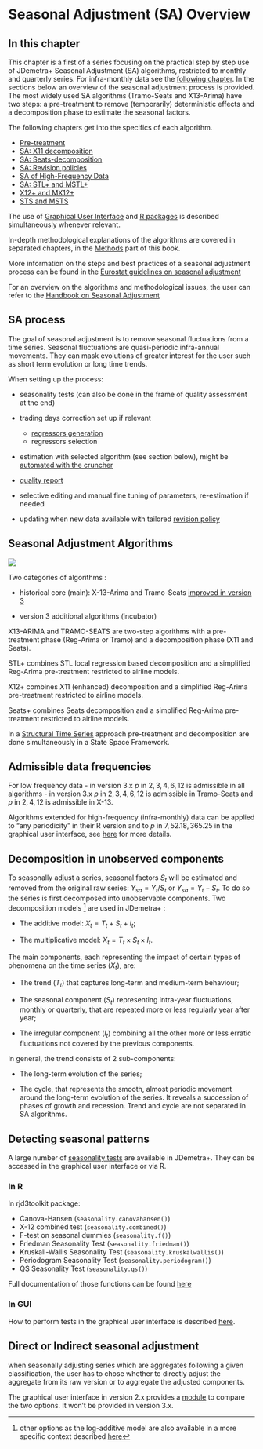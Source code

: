 # Seasonal Adjustment (SA) Overview {#sa-overview .unnumbered}

## In this chapter

This chapter is a first of a series focusing on the practical step by step use of JDemetra+ Seasonal Adjustment (SA) algorithms, restricted to monthly and quarterly series. For infra-monthly data see the [following chapter](#a-sa-hf). In the sections below an overview of the seasonal adjustment process is provided. The most widely used SA algorithms (Tramo-Seats and X13-Arima) have two steps: a pre-treatment to remove (temporarily) deterministic effects and a decomposition phase to estimate the seasonal factors.

The following chapters get into the specifics of each algorithm.

- [Pre-treatment](#sa-pre-t)
- [SA: X11 decomposition](#a-sa-X11)
- [SA: Seats-decomposition](#a-sa-seats)
- [SA: Revision policies](#a-rev-pol)
- [SA of High-Frequency Data](#a-sa-hf)
- [SA: STL+ and MSTL+](#a-sa-stl)
- [X12+ and MX12+](#a-sa-x12)
- [STS and MSTS](#a-sa-bsm)


The use of [Graphical User Interface](T-graphical-user-interface.qmd) and [R packages](T-r-packages.qmd) is described simultaneously whenever relevant.

In-depth methodological explanations of the algorithms are covered in separated chapters, in the [Methods](P_Methods.qmd) part of this book.

More information on the steps and best practices of a seasonal adjustment process can be found in the [Eurostat guidelines on seasonal adjustment](https://ec.europa.eu/eurostat/documents/3859598/6830795/KS-GQ-15-001-EN-N.pdf)

For an overview on the algorithms and methodological issues, the user can refer to the [Handbook on Seasonal Adjustment](https://ec.europa.eu/eurostat/documents/3859598/8939616/KS-GQ-18-001-EN-N.pdf)

## SA process

The goal of seasonal adjustment is to remove seasonal fluctuations from a time series. Seasonal fluctuations are quasi-periodic infra-annual movements. They can mask evolutions of greater interest for the user such as short term evolution or long time trends.

When setting up the process: 

- seasonality tests (can also be done in the frame of quality assessment at the end)

- trading days correction set up if relevant 
    - [regressors generation](#a-cal)
    - regressors selection 
    
- estimation with selected algorithm (see section below), might be [automated with the cruncher](#t-prod)

- [quality report](#t-prod)

- selective editing and manual fine tuning of parameters, re-estimation if needed 

- updating when new data available with tailored [revision policy](#a-rev-pol)

<!-- ## Quick Start -->
<!-- (chap à part?) -->
<!-- To launch a -->
<!-- en mode cahier d'exos  -->

<!-- #a-sa-X11-q-start -->
<!-- #a-sa-seats-q-start -->

## Seasonal Adjustment Algorithms

<!-- Extensions for high frequency data tackled in frequency part  -->

![](All_images/SA_Algos.png)

Two categories of algorithms :

-   historical core (main): X-13-Arima and Tramo-Seats [improved in version 3](#v3-vs-v2-sa)

-   version 3 additional algorithms (incubator)

X13-ARIMA and TRAMO-SEATS are two-step algorithms with a pre-treatment phase (Reg-Arima or Tramo) and a decomposition phase (X11 and Seats). 

STL+ combines STL local regression based decomposition and a simplified Reg-Arima pre-treatment restricted to airline models.

X12+ combines X11 (enhanced) decomposition and a simplified Reg-Arima pre-treatment restricted to airline models.

Seats+ combines Seats decomposition and a simplified Reg-Arima pre-treatment restricted to airline models.

In a [Structural Time Series](#a-sa-bsm) approach pre-treatment and decomposition are done simultaneously in a State Space Framework.

## Admissible data frequencies

For low frequency data
    - in version 3.x $p$ in ${2,3,4,6,12}$ is admissible in all algorithms
    - in version 3.x $p$ in ${2,3,4,6,12}$ is admissible in Tramo-Seats and $p$ in ${2,4,12}$ is admissible in X-13.

Algorithms extended for high-frequency (infra-monthly) data can be applied to "any periodicity" in their R version and to $p$ in ${7, 52.18, 365.25}$ in the graphical user interface, see [here](#a-sa-hf) for more details.

## Decomposition in unobserved components

To seasonally adjust a series, seasonal factors $S_{t}$ will be estimated and removed from the original raw series: $Y_{sa}=Y_{t}/S_{t}$ or $Y_{sa}=Y_{t}-S_{t}$. To do so the series is first decomposed into unobservable components. Two decomposition models [^a-sa-overview-1] are used in JDemetra+ :

[^a-sa-overview-1]: other options as the log-additive model are also available in a more specific context described [here](#a-sa-X11-settings)

-   The additive model: $X_{t} = T_{t} + S_{t} + I_{t}$;

-   The multiplicative model: $X_{t} = T_{t} \times S_{t} \times I_{t}$.

The main components, each representing the impact of certain types of phenomena on the time series ($X_{t}$), are:

-   The trend ($T_{t}$) that captures long-term and medium-term behaviour;

-   The seasonal component ($S_{t}$) representing intra-year fluctuations, monthly or quarterly, that are repeated more or less regularly year after year;

-   The irregular component ($I_{t}$) combining all the other more or less erratic fluctuations not covered by the previous components.

In general, the trend consists of 2 sub-components:

-   The long-term evolution of the series;

-   The cycle, that represents the smooth, almost periodic movement around the long-term evolution of the series. It reveals a succession of phases of growth and recession. Trend and cycle are not separated in SA algorithms.

## Detecting seasonal patterns

A large number of [seasonality tests](#m-tests) are available in JDemetra+. They can be accessed in the graphical user interface or via R.

### In R

In rjd3toolkit package:

-   Canova-Hansen (`seasonality.canovahansen()`)
-   X-12 combined test (`seasonality.combined()`)
-   F-test on seasonal dummies (`seasonality.f()`)
-   Friedman Seasonality Test (`seasonality.friedman()`)
-   Kruskall-Wallis Seasonality Test (`seasonality.kruskalwallis()`)
-   Periodogram Seasonality Test (`seasonality.periodogram()`)
-   QS Seasonality Test (`seasonality.qs()`)

Full documentation of those functions can be found [here](https://rjdverse.github.io/rjd3toolkit/reference/index.html)

### In GUI

How to perform tests in the graphical user interface is described [here](#t-GUI-tstools-tests).

## Direct or Indirect seasonal adjustment

when seasonally adjusting series which are aggregates following a given classification, the user has to chose whether to directly adjust the aggregate from its raw version or to aggregate the adjusted components.

The graphical user interface in version 2.x provides a [module](#direct-indirect) to compare the two options. It won't be provided in version 3.x.

